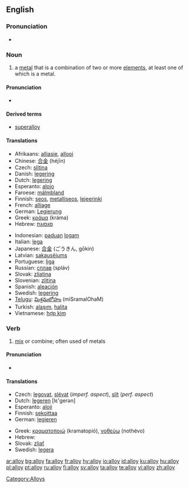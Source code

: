 ==English==
{{wikipedia}}

===Pronunciation===
*{{audio|en-us-alloy.ogg|Audio (US)}}

===Noun===
{{en-noun}}

# a [[metal]] that is a combination of two or more [[element]]s, at least one of which is a metal.

====Pronunciation====
*{{IPA|/'ælɒj/}}

====Derived terms====
*[[superalloy]]

====Translations====
{{trans-top|metal combined of more elements}}
*Afrikaans: [[alliasie]], [[allooi]]
*Chinese: [[合金]] (héjīn)
*Czech: [[slitina]] {{f}}
*Danish: [[legering]] {{g|Danish}}
*Dutch: [[legering]] {{f}}
*Esperanto: [[alojo]]
*Faroese: [[málmbland]]
*Finnish: [[seos]], [[metalliseos]], [[lejeerinki]]
*French: [[alliage]] {{m}}
*German: [[Legierung]] {{f}}
*Greek: [[κράμα]] (kráma) {{n}}
*Hebrew: [[סגסוגת]] {{f}}
{{trans-mid}}
*Indonesian: [[padu|paduan]] [[logam]]
*Italian: [[lega]] {{f}}
*Japanese: [[合金]] (ごうきん, gōkin)
*Latvian: [[sakausējums]] {{m}}
*Portuguese: [[liga]] {{f}}
*Russian: [[сплав]] (spláv) {{m}}
*Slovak: [[zliatina]] {{f}}
*Slovenian: [[zlitina]] {{f}}
*Spanish: [[aleación]] {{f}}
*Swedish: [[legering]] {{c}}
*[[Telugu]]: [[మిశ్రమలోహం]] (miSramalOhaM)
*Turkish: [[alaşım]], [[halita]]
*Vietnamese: [[hợp kim]]
{{trans-bottom}}

===Verb===
{{en-verb}}

# [[mix]] or combine; often used of metals

====Pronunciation====
*{{IPA|/æl'ɒj/}}

====Translations====
{{top}}
*Czech: [[legovat]], [[slévat]] (''imperf. aspect''), [[slít]] (''perf. aspect'')
*Dutch: [[legeren]] [lε'gerən]
*Esperanto: [[aloji]]
*Finnish: [[sekoittaa]]
*German: [[legieren]]
{{mid}}
*Greek: [[κραματοποιώ]] (kramatopió), [[νοθεύω]] (nothévo)
*Hebrew: {{he-translation|נתך|nétekh}} {{m}}
*Slovak: [[zliať]]
*Swedish: [[legera]]
{{bottom}}

[[Category:Alloys]]

[[ar:alloy]]
[[bg:alloy]]
[[fa:alloy]]
[[fr:alloy]]
[[hy:alloy]]
[[io:alloy]]
[[id:alloy]]
[[ku:alloy]]
[[hu:alloy]]
[[pl:alloy]]
[[pt:alloy]]
[[ru:alloy]]
[[fi:alloy]]
[[sv:alloy]]
[[ta:alloy]]
[[te:alloy]]
[[vi:alloy]]
[[zh:alloy]]